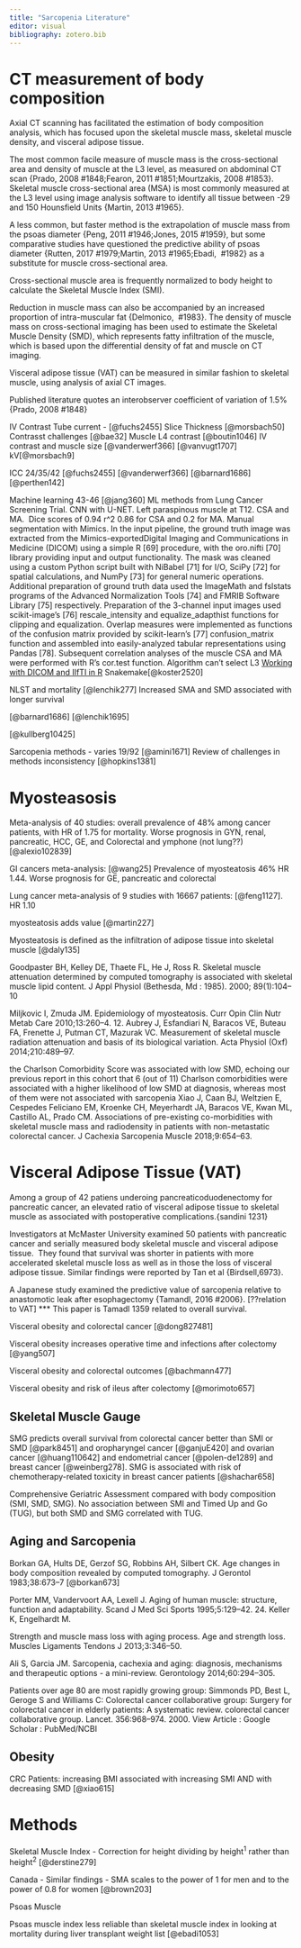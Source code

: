 ```yaml
---
title: "Sarcopenia Literature"
editor: visual
bibliography: zotero.bib
---
```


# CT measurement of body composition

Axial CT scanning has facilitated the estimation of body composition analysis, which has focused upon the skeletal muscle mass, skeletal muscle density, and visceral adipose tissue.

The most common facile measure of muscle mass is the cross-sectional area and density of muscle at the L3 level, as measured on abdominal CT scan {Prado, 2008 #1848;Fearon, 2011 #1851;Mourtzakis, 2008 #1853}. Skeletal muscle cross-sectional area (MSA) is most commonly measured at the L3 level using image analysis software to identify all tissue between -29 and 150 Hounsfield Units {Martin, 2013 #1965}.

A less common, but faster method is the extrapolation of muscle mass from the psoas diameter {Peng, 2011 #1946;Jones, 2015 #1959}, but some comparative studies have questioned the predictive ability of psoas diameter {Rutten, 2017 #1979;Martin, 2013 #1965;Ebadi,  #1982} as a substitute for muscle cross-sectional area.

Cross-sectional muscle area is frequently normalized to body height to calculate the Skeletal Muscle Index (SMI).

Reduction in muscle mass can also be accompanied by an increased proportion of intra-muscular fat {Delmonico,  #1983}. The density of muscle mass on cross-sectional imaging has been used to estimate the Skeletal Muscle Density (SMD), which represents fatty infiltration of the muscle, which is based upon the differential density of fat and muscle on CT imaging.

Visceral adipose tissue (VAT) can be measured in similar fashion to skeletal muscle, using analysis of axial CT images.

Published literature quotes an interobserver coefficient of variation of 1.5% {Prado, 2008 #1848}

IV Contrast Tube current - [@fuchs2455] Slice Thickness [@morsbach50] Contrasst challenges [@bae32] Muscle L4 contrast [@boutin1046] IV contrast and muscle size [@vanderwerf366] [@vanvugt1707] kV[@morsbach9]

ICC 24/35/42 [@fuchs2455] [@vanderwerf366] [@barnard1686] [@perthen142]

Machine learning 43-46 [@jang360] ML methods from Lung Cancer Screening Trial. CNN with U-NET. Left paraspinous muscle at T12. CSA and MA.  Dice scores of 0.94 r\^2 0.86 for CSA and 0.2 for MA. Manual segmentation with Mimics. In the input pipeline, the ground truth image was extracted from the Mimics-exportedDigital Imaging and Communications in Medicine (DICOM) using a simple R \[69\] procedure, with the oro.nifti \[70\] library providing input and output functionality. The mask was cleaned using a custom Python script built with NiBabel \[71\] for I/O, SciPy \[72\] for spatial calculations, and NumPy \[73\] for general numeric operations. Additional preparation of ground truth data used the ImageMath and fslstats programs of the Advanced Normalization Tools \[74\] and FMRIB Software Library \[75\] respectively. Preparation of the 3-channel input images used scikit-image's \[76\] rescale_intensity and equalize_adapthist functions for clipping and equalization. Overlap measures were implemented as functions of the confusion matrix provided by scikit-learn's \[77\] confusion_matrix function and assembled into easily-analyzed tabular representations using Pandas \[78\]. Subsequent correlation analyses of the muscle CSA and MA were performed with R's cor.test function. Algorithm can't select L3 [Working with DICOM and IIfTI in R](http://www.jstatsoft.org/v44/i06/) Snakemake[@koster2520]

NLST and mortality [@lenchik277] Increased SMA and SMD associated with longer survival

[@barnard1686] [@lenchik1695]

[@kullberg10425]

Sarcopenia methods - varies 19/92 [@amini1671] Review of challenges in methods inconsistency [@hopkins1381]

# Myosteasosis

Meta-analysis of 40 studies: overall prevalence of 48% among cancer patients, with HR of 1.75 for mortality. Worse prognosis in GYN, renal, pancreatic, HCC, GE, and Colorectal and ymphone (not lung??)[@alexio102839]

GI cancers meta-analysis: [@wang25] Prevalence of myosteatosis 46% HR 1.44. Worse prognosis for GE, pancreatic and colorectal

Lung cancer meta-analysis of 9 studies with 16667 patients: [@feng1127]. HR 1.10

myosteatosis adds value [@martin227]

Myosteatosis is defined as the infiltration of adipose tissue into skeletal muscle [@daly135]

Goodpaster BH, Kelley DE, Thaete FL, He J, Ross R. Skeletal muscle attenuation determined by computed tomography is associated with skeletal muscle lipid content. J Appl Physiol (Bethesda, Md : 1985). 2000; 89(1):104--10

Miljkovic I, Zmuda JM. Epidemiology of myosteatosis. Curr Opin Clin Nutr Metab Care 2010;13:260--4. 12. Aubrey J, Esfandiari N, Baracos VE, Buteau FA, Frenette J, Putman CT, Mazurak VC. Measurement of skeletal muscle radiation attenuation and basis of its biological variation. Acta Physiol (Oxf) 2014;210:489--97.

the Charlson Comorbidity Score was associated with low SMD, echoing our previous report in this cohort that 6 (out of 11) Charlson comorbidities were associated with a higher likelihood of low SMD at diagnosis, whereas most of them were not associated with sarcopenia Xiao J, Caan BJ, Weltzien E, Cespedes Feliciano EM, Kroenke CH, Meyerhardt JA, Baracos VE, Kwan ML, Castillo AL, Prado CM. Associations of pre-existing co-morbidities with skeletal muscle mass and radiodensity in patients with non-metastatic colorectal cancer. J Cachexia Sarcopenia Muscle 2018;9:654--63.

# Visceral Adipose Tissue (VAT)

Among a group of 42 patiens underoing pancreaticoduodenectomy for pancreatic cancer, an elevated ratio of visceral adipose tissue to skeletal muscle as associated with postoperative complications.{sandini 1231}

Investigators at McMaster University examined 50 patients with pancreatic cancer and serially measured body skeletal muscle and visceral adipose tissue.  They found that survival was shorter in patients with more accelerated skeletal muscle loss as well as in those the loss of visceral adipose tissue. Similar findings were reported by Tan et al {Birdsell,6973}.

A Japanese study examined the predictive value of sarcopenia relative to anastomotic leak after esophagectomy {Tamandl, 2016 #2006}. \[??relation to VAT\] \*\*\* This paper is Tamadl 1359 related to overall survival.

Visceral obesity and colorectal cancer [@dong827481]

Visceral obesity increases operative time and infections after colectomy [@yang507]

Visceral obesity and colorectal outcomes [@bachmann477]

Visceral obesity and risk of ileus after colectomy [@morimoto657]

## Skeletal Muscle Gauge

SMG predicts overall survival from colorectal cancer better than SMI or SMD [@park8451] and oropharyngel cancer [@ganjuE420] and ovarian cancer [@huang110642] and endometrial cancer [@polen-de1289] and breast cancer [@weinberg278]. SMG is associated with risk of chemotherapy-related toxicity in breast cancer patients [@shachar658]

Comprehensive Geriatric Assessment compared with body composition (SMI, SMD, SMG). No association between SMI and Timed Up and Go (TUG), but both SMD and SMG correlated with TUG.

## Aging and Sarcopenia

Borkan GA, Hults DE, Gerzof SG, Robbins AH, Silbert CK. Age changes in body composition revealed by computed tomography. J Gerontol 1983;38:673--7 [@borkan673]

Porter MM, Vandervoort AA, Lexell J. Aging of human muscle: structure, function and adaptability. Scand J Med Sci Sports 1995;5:129--42. 24. Keller K, Engelhardt M.

Strength and muscle mass loss with aging process. Age and strength loss. Muscles Ligaments Tendons J 2013;3:346--50.

Ali S, Garcia JM. Sarcopenia, cachexia and aging: diagnosis, mechanisms and therapeutic options - a mini-review. Gerontology 2014;60:294--305.

Patients over age 80 are most rapidly growing group: Simmonds PD, Best L, Geroge S and Williams C: Colorectal cancer collaborative group: Surgery for colorectal cancer in elderly patients: A systematic review. colorectal cancer collaborative group. Lancet. 356:968--974. 2000. View Article : Google Scholar : PubMed/NCBI

## Obesity

CRC Patients: increasing BMI associated with increasing SMI AND with decreasing SMD [@xiao615]

# Methods

Skeletal Muscle Index - Correction for height dividing by height^1^ rather than height^2^ [@derstine279]

Canada - Similar findings - SMA scales to the power of 1 for men and to the power of 0.8 for women [@brown203]

Psoas Muscle

Psoas muscle index less reliable than skeletal muscle index in looking at mortality during liver transplant weight list [@ebadi1053]
